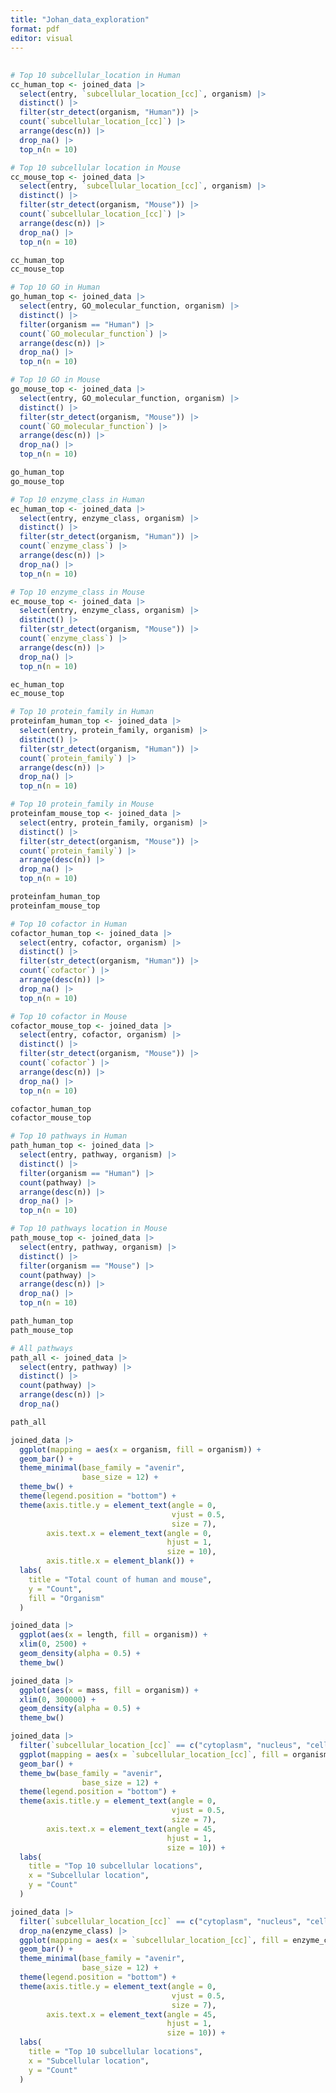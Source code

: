 ```yaml
---
title: "Johan_data_exploration"
format: pdf
editor: visual
---
```


##

```r
# Top 10 subcellular_location in Human
cc_human_top <- joined_data |>
  select(entry, `subcellular_location_[cc]`, organism) |> 
  distinct() |>
  filter(str_detect(organism, "Human")) |> 
  count(`subcellular_location_[cc]`) |> 
  arrange(desc(n)) |> 
  drop_na() |> 
  top_n(n = 10)

# Top 10 subcellular location in Mouse
cc_mouse_top <- joined_data |>
  select(entry, `subcellular_location_[cc]`, organism) |> 
  distinct() |>
  filter(str_detect(organism, "Mouse")) |> 
  count(`subcellular_location_[cc]`) |>
  arrange(desc(n)) |> 
  drop_na() |> 
  top_n(n = 10)

cc_human_top
cc_mouse_top
```

```r
# Top 10 GO in Human
go_human_top <- joined_data |>
  select(entry, GO_molecular_function, organism) |> 
  distinct() |>
  filter(organism == "Human") |> 
  count(`GO_molecular_function`) |> 
  arrange(desc(n)) |> 
  drop_na() |> 
  top_n(n = 10)

# Top 10 GO in Mouse
go_mouse_top <- joined_data |>
  select(entry, GO_molecular_function, organism) |> 
  distinct() |>
  filter(str_detect(organism, "Mouse")) |> 
  count(`GO_molecular_function`) |>
  arrange(desc(n)) |> 
  drop_na() |> 
  top_n(n = 10)

go_human_top
go_mouse_top
```


```r
# Top 10 enzyme_class in Human
ec_human_top <- joined_data |>
  select(entry, enzyme_class, organism) |> 
  distinct() |>
  filter(str_detect(organism, "Human")) |> 
  count(`enzyme_class`) |> 
  arrange(desc(n)) |> 
  drop_na() |> 
  top_n(n = 10)

# Top 10 enzyme_class in Mouse
ec_mouse_top <- joined_data |>
  select(entry, enzyme_class, organism) |> 
  distinct() |>
  filter(str_detect(organism, "Mouse")) |> 
  count(`enzyme_class`) |>
  arrange(desc(n)) |> 
  drop_na() |> 
  top_n(n = 10)

ec_human_top
ec_mouse_top
```


```r
# Top 10 protein_family in Human
proteinfam_human_top <- joined_data |>
  select(entry, protein_family, organism) |> 
  distinct() |>
  filter(str_detect(organism, "Human")) |> 
  count(`protein_family`) |> 
  arrange(desc(n)) |> 
  drop_na() |> 
  top_n(n = 10)

# Top 10 protein_family in Mouse
proteinfam_mouse_top <- joined_data |>
  select(entry, protein_family, organism) |> 
  distinct() |>
  filter(str_detect(organism, "Mouse")) |> 
  count(`protein_family`) |>
  arrange(desc(n)) |> 
  drop_na() |> 
  top_n(n = 10)

proteinfam_human_top
proteinfam_mouse_top
```



```r
# Top 10 cofactor in Human
cofactor_human_top <- joined_data |>
  select(entry, cofactor, organism) |> 
  distinct() |>
  filter(str_detect(organism, "Human")) |> 
  count(`cofactor`) |> 
  arrange(desc(n)) |> 
  drop_na() |> 
  top_n(n = 10)

# Top 10 cofactor in Mouse
cofactor_mouse_top <- joined_data |>
  select(entry, cofactor, organism) |> 
  distinct() |>
  filter(str_detect(organism, "Mouse")) |> 
  count(`cofactor`) |>
  arrange(desc(n)) |> 
  drop_na() |> 
  top_n(n = 10)

cofactor_human_top
cofactor_mouse_top
```


```r
# Top 10 pathways in Human
path_human_top <- joined_data |>
  select(entry, pathway, organism) |> 
  distinct() |>
  filter(organism == "Human") |> 
  count(pathway) |> 
  arrange(desc(n)) |> 
  drop_na() |> 
  top_n(n = 10)

# Top 10 pathways location in Mouse
path_mouse_top <- joined_data |>
  select(entry, pathway, organism) |> 
  distinct() |>
  filter(organism == "Mouse") |> 
  count(pathway) |>
  arrange(desc(n)) |> 
  drop_na() |> 
  top_n(n = 10)

path_human_top
path_mouse_top
```

```r
# All pathways
path_all <- joined_data |>
  select(entry, pathway) |> 
  distinct() |>
  count(pathway) |>
  arrange(desc(n)) |> 
  drop_na()

path_all

```










```r
joined_data |>
  ggplot(mapping = aes(x = organism, fill = organism)) +
  geom_bar() +
  theme_minimal(base_family = "avenir",
                base_size = 12) +
  theme_bw() +
  theme(legend.position = "bottom") +
  theme(axis.title.y = element_text(angle = 0, 
                                    vjust = 0.5, 
                                    size = 7),
        axis.text.x = element_text(angle = 0, 
                                   hjust = 1, 
                                   size = 10),
        axis.title.x = element_blank()) +
  labs(
    title = "Total count of human and mouse",
    y = "Count",
    fill = "Organism"
  )
```



```r
joined_data |>
  ggplot(aes(x = length, fill = organism)) +
  xlim(0, 2500) +
  geom_density(alpha = 0.5) +
  theme_bw()
```



```r
joined_data |>
  ggplot(aes(x = mass, fill = organism)) +
  xlim(0, 300000) +
  geom_density(alpha = 0.5) +
  theme_bw()
```




```r
joined_data |>
  filter(`subcellular_location_[cc]` == c("cytoplasm", "nucleus", "cell membrane", "secreted", "membrane", "endoplasmic reticulum membrane", "mitochondrion", "mitochondrion inner membrane", "golgi apparatus membrane", "cell projection")) |> 
  ggplot(mapping = aes(x = `subcellular_location_[cc]`, fill = organism)) +
  geom_bar() +
  theme_bw(base_family = "avenir",
                base_size = 12) +
  theme(legend.position = "bottom") +
  theme(axis.title.y = element_text(angle = 0, 
                                    vjust = 0.5, 
                                    size = 7),
        axis.text.x = element_text(angle = 45, 
                                   hjust = 1, 
                                   size = 10)) +
  labs(
    title = "Top 10 subcellular locations",
    x = "Subcellular location",
    y = "Count"
  )
```



```r
joined_data |>
  filter(`subcellular_location_[cc]` == c("cytoplasm", "nucleus", "cell membrane", "secreted", "membrane", "endoplasmic reticulum membrane", "mitochondrion", "mitochondrion inner membrane", "golgi apparatus membrane", "cell projection")) |>
  drop_na(enzyme_class) |> 
  ggplot(mapping = aes(x = `subcellular_location_[cc]`, fill = enzyme_class)) +
  geom_bar() +
  theme_minimal(base_family = "avenir",
                base_size = 12) +
  theme(legend.position = "bottom") +
  theme(axis.title.y = element_text(angle = 0, 
                                    vjust = 0.5, 
                                    size = 7),
        axis.text.x = element_text(angle = 45, 
                                   hjust = 1, 
                                   size = 10)) +
  labs(
    title = "Top 10 subcellular locations",
    x = "Subcellular location",
    y = "Count"
  )
```

